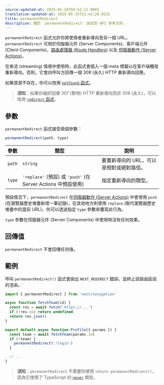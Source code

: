 ```yaml
---
source-updated-at: 2025-05-16T04:52:11.000Z
translation-updated-at: 2025-05-25T21:41:20.053Z
title: permanentRedirect
description: 關於 `permanentRedirect` 函式的 API 參考文件。
---
```


`permanentRedirect` 函式允許你將使用者重新導向至另一個 URL。`permanentRedirect` 可用於伺服器元件 (Server Components)、客戶端元件 (Client Components)、[路由處理器 (Route Handlers)](/docs/app/building-your-application/routing/route-handlers) 以及 [伺服器動作 (Server Actions)](/docs/app/building-your-application/data-fetching/forms-and-mutations)。

在串流 (streaming) 情境中使用時，此函式會插入一個 meta 標籤以在客戶端觸發重新導向。否則，它會向呼叫方回傳一個 308 (永久) HTTP 重新導向回應。

如果資源不存在，你可以改用 [`notFound` 函式](/docs/app/api-reference/functions/not-found)。

> **須知**：如果你偏好回傳 307 (暫時) HTTP 重新導向而非 308 (永久)，可以改用 [`redirect` 函式](/docs/app/api-reference/functions/redirect)。

## 參數

`permanentRedirect` 函式接受兩個參數：

```js
permanentRedirect(path, type)
```

| 參數      | 類型                                                          | 說明                                                 |
| --------- | ------------------------------------------------------------- | --------------------------------------------------- |
| `path`    | `string`                                                      | 要重新導向的 URL，可以是相對或絕對路徑。            |
| `type`    | `'replace'` (預設) 或 `'push'` (在 Server Actions 中預設使用) | 指定重新導向的類型。                                |

預設情況下，`permanentRedirect` 在[伺服器動作 (Server Actions)](/docs/app/building-your-application/data-fetching/forms-and-mutations) 中會使用 `push` (在瀏覽器歷史堆疊新增一筆記錄)，在其他地方則使用 `replace` (取代瀏覽器歷史堆疊中的當前 URL)。你可以透過指定 `type` 參數來覆寫此行為。

`type` 參數在伺服器元件 (Server Components) 中使用時沒有任何效果。

## 回傳值

`permanentRedirect` 不會回傳任何值。

## 範例

呼叫 `permanentRedirect()` 函式會拋出 `NEXT_REDIRECT` 錯誤，並終止該路由區段的渲染。

```jsx filename="app/team/[id]/page.js"
import { permanentRedirect } from 'next/navigation'

async function fetchTeam(id) {
  const res = await fetch('https://...')
  if (!res.ok) return undefined
  return res.json()
}

export default async function Profile({ params }) {
  const team = await fetchTeam(params.id)
  if (!team) {
    permanentRedirect('/login')
  }

  // ...
}
```

> **須知**：`permanentRedirect` 不需要你使用 `return permanentRedirect()`，因為它使用了 TypeScript 的 [`never`](https://www.typescriptlang.org/docs/handbook/2/functions.html#never) 類型。